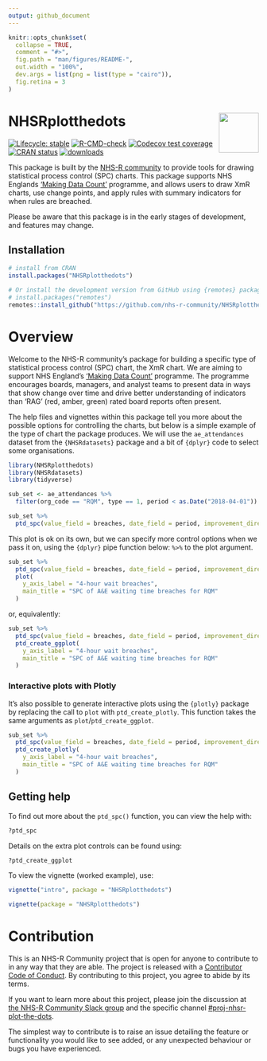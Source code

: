 ```yaml
---
output: github_document
---
```


<!-- README.md is generated from README.Rmd. Please edit that file -->

```r
knitr::opts_chunk$set(
  collapse = TRUE,
  comment = "#>",
  fig.path = "man/figures/README-",
  out.width = "100%",
  dev.args = list(png = list(type = "cairo")),
  fig.retina = 3
)
```

# NHSRplotthedots <a alt="NHS-R Community's logo" href='https://nhsrcommunity.com/'><img src='https://nhs-r-community.github.io/assets/logo/nhsr-logo.png' align="right" height="80" /></a>

<!-- badges: start -->
[![Lifecycle: stable](https://img.shields.io/badge/lifecycle-stable-brightgreen.svg)](https://lifecycle.r-lib.org/articles/stages.html#stable)
[![R-CMD-check](https://github.com/nhs-r-community/NHSRplotthedots/workflows/R-CMD-check/badge.svg)](https://github.com/nhs-r-community/NHSRplotthedots/actions)
[![Codecov test coverage](https://codecov.io/gh/nhs-r-community/NHSRplotthedots/branch/main/graph/badge.svg)](https://app.codecov.io/gh/nhs-r-community/NHSRplotthedots?branch=main)
[![CRAN status](https://www.r-pkg.org/badges/version/NHSRplotthedots)](https://CRAN.R-project.org/package=NHSRplotthedots)
[![downloads](https://cranlogs.r-pkg.org/badges/grand-total/NHSRplotthedots)](https://CRAN.R-project.org/package=NHSRplotthedots)
<!-- badges: end -->

This package is built by the [NHS-R community][nhsr] to provide tools for drawing statistical process control (SPC)
charts. This package supports NHS Englands ['Making Data Count'][mdc] programme, and allows users to draw XmR charts,
use change points, and apply rules with summary indicators for when rules are breached.

Please be aware that this package is in the early stages of development, and features may change.

## Installation

```r
# install from CRAN
install.packages("NHSRplotthedots")

# Or install the development version from GitHub using {remotes} package:
# install.packages("remotes")
remotes::install_github("https://github.com/nhs-r-community/NHSRplotthedots", build_vignettes = TRUE)
```

# Overview

Welcome to the NHS-R community's package for building a specific type of statistical process control (SPC) chart, the
XmR chart. We are aiming to support NHS England's ['Making Data Count'][mdc] programme. The programme encourages boards,
managers, and analyst teams to present data in ways that show change over time and drive better understanding of
indicators than 'RAG' (red, amber, green) rated board reports often present.

The help files and vignettes within this package tell you more about the possible options for controlling the charts,
but below is a simple example of the type of chart the package produces.  We will use the `ae_attendances` dataset from
the `{NHSRdatasets}` package and a bit of  `{dplyr}` code to select some organisations.

```r
library(NHSRplotthedots)
library(NHSRdatasets)
library(tidyverse)

sub_set <- ae_attendances %>%
  filter(org_code == "RQM", type == 1, period < as.Date("2018-04-01"))

sub_set %>%
  ptd_spc(value_field = breaches, date_field = period, improvement_direction = "decrease")
```  

This plot is ok on its own, but we can specify more control options when we pass it on, using the `{dplyr}` pipe
function below: `%>%` to the plot argument.

```r
sub_set %>%
  ptd_spc(value_field = breaches, date_field = period, improvement_direction = "decrease") %>%
  plot(
    y_axis_label = "4-hour wait breaches",
    main_title = "SPC of A&E waiting time breaches for RQM"
  )
```

or, equivalently:

```r
sub_set %>%
  ptd_spc(value_field = breaches, date_field = period, improvement_direction = "decrease") %>%
  ptd_create_ggplot(
    y_axis_label = "4-hour wait breaches",
    main_title = "SPC of A&E waiting time breaches for RQM"
  )
```

### Interactive plots with Plotly

It's also possible to generate interactive plots using the `{plotly}` package by replacing the call to `plot` with
`ptd_create_plotly`. This function takes the same arguments as `plot`/`ptd_create_ggplot`.

```r
sub_set %>%
  ptd_spc(value_field = breaches, date_field = period, improvement_direction = "decrease") %>%
  ptd_create_plotly(
    y_axis_label = "4-hour wait breaches",
    main_title = "SPC of A&E waiting time breaches for RQM"
  )
```

## Getting help

To find out more about the `ptd_spc()` function, you can view the help with:

```r
?ptd_spc
```

Details on the extra plot controls can be found using:

```r
?ptd_create_ggplot
```

To view the vignette (worked example), use:

```r
vignette("intro", package = "NHSRplotthedots")

vignette(package = "NHSRplotthedots")
```

# Contribution

This is an NHS-R Community project that is open for anyone to contribute to in any way that they are able. The project 
is released with a [Contributor Code of Conduct](https://contributor-covenant.org/version/2/1/CODE_OF_CONDUCT.html). By
contributing to this project, you agree to abide by its terms.

If you want to learn more about this project, please join the discussion at [the NHS-R Community Slack group][nhsr-slack]
and the specific channel [#proj-nhsr-plot-the-dots][#proj-nhsr-plot-the-dots]. 

The simplest way to contribute is to raise an issue detailing the feature or functionality you would like to see added,
or any unexpected behaviour or bugs you have experienced.  

[nhsr]: https://nhsrcommunity.com
[mdc]: https://www.england.nhs.uk/publication/making-data-count/
[nhsr-slack]: https://nhsrcommunity.slack.com/
[#proj-nhsr-plot-the-dots]: https://nhsrcommunity.slack.com/archives/CSVD4SYF3
